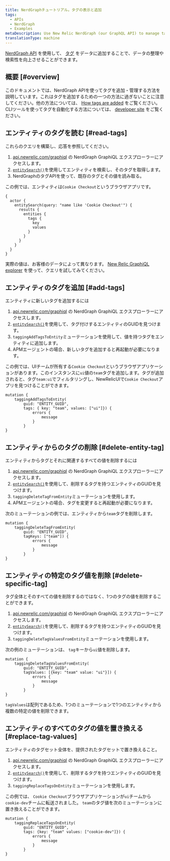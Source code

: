 ```yaml
---
title: NerdGraphチュートリアル。タグの表示と追加
tags:
  - APIs
  - NerdGraph
  - Examples
metaDescription: Use New Relic NerdGraph (our GraphQL API) to manage tags attached to your entities.
translationType: machine
---
```


[NerdGraph API](/docs/apis/nerdgraph/get-started/introduction-new-relic-nerdgraph) を使用して、 [タグ](/docs/new-relic-one/use-new-relic-one/core-concepts/tagging-use-tags-organize-group-what-you-monitor) をデータに追加することで、データの整理や検索性を向上させることができます。

## 概要 [#overview]

このドキュメントでは、NerdGraph APIを使ってタグを追加・管理する方法を説明しています。これはタグを追加するための一つの方法に過ぎないことに注意してください。他の方法については、 [How tags are added](/docs/new-relic-one/use-new-relic-one/core-concepts/use-tags-help-organize-find-your-data/#tag-sources) をご覧ください。CLIツールを使ってタグを自動化する方法については、 [developer site](https://developer.newrelic.com/automate-workflows/5-mins-tag-resources/) をご覧ください。

## エンティティのタグを読む [#read-tags]

これらのクエリを構築し、応答を参照してください。

1. [api.newrelic.com/graphiql](https://api.newrelic.com/graphiql) の NerdGraph GraphiQL エクスプローラーにアクセスします。
2. [`entitySearch()`](/docs/apis/graphql-api/tutorials/use-new-relic-graphql-api-query-entities#search-entity)を使用してエンティティを検索し、そのタグを取得します。
3. NerdGraphのタグAPIを使って、既存のタグとその値を読み取る。

この例では、エンティティは`Cookie Checkout`というブラウザアプリです。

```
{
  actor {
    entitySearch(query: "name like 'Cookie Checkout'") {
      results {
        entities {
          tags {
            key
            values
          }
        }
      }
    }
  }
}
```

実際の値は、お客様のデータによって異なります。 [New Relic GraphiQL explorer](https://api.newrelic.com/graphiql) を使って、クエリを試してみてください。

## エンティティのタグを追加 [#add-tags]

エンティティに新しいタグを追加するには

1. [api.newrelic.com/graphiql](https://api.newrelic.com/graphiql) の NerdGraph GraphiQL エクスプローラーにアクセスします。
2. [`entitySearch()`](/docs/apis/graphql-api/tutorials/use-new-relic-graphql-api-query-entities#search-entity)を使用して、タグ付けするエンティティのGUIDを見つけます。
3. `taggingAddTagsToEntity`ミューテーションを使用して、値を持つタグをエンティティに追加します。
4. APMエージェントの場合、新しいタグを追加すると再起動が必要になります。

この例では、UIチームが所有する`Cookie Checkout`というブラウザアプリケーションがあります。このインスタンスに`ui`値の`team`タグを追加します。タグが追加されると、タグ`team:ui`でフィルタリングし、NewRelicUIで`Cookie Checkout`アプリを見つけることができます。

```
mutation {
    taggingAddTagsToEntity(
        guid: "ENTITY_GUID",
        tags: { key: "team", values: ["ui"]}) {
            errors {
                message
            }
        }
}
```

## エンティティからのタグの削除 [#delete-entity-tag]

エンティティからタグとそれに関連するすべての値を削除するには

1. [api.newrelic.com/graphiql](https://api.newrelic.com/graphiql) の NerdGraph GraphiQL エクスプローラーにアクセスします。
2. [`entitySearch()`](/docs/apis/graphql-api/tutorials/use-new-relic-graphql-api-query-entities#search-entity)を使用して、削除するタグを持つエンティティのGUIDを見つけます。
3. `taggingDeleteTagFromEntity`ミューテーションを使用します。
4. APMエージェントの場合、タグを変更すると再起動が必要になります。

次のミューテーションの例では、エンティティから`team`タグを削除します。

```
mutation {
    taggingDeleteTagFromEntity(
        guid: "ENTITY_GUID",
        tagKeys: ["team"]) {
            errors {
                message
            }
        }
}
```

## エンティティの特定のタグ値を削除 [#delete-specific-tag]

タグ全体とそのすべての値を削除するのではなく、1つのタグの値を削除することができます。

1. [api.newrelic.com/graphiql](https://api.newrelic.com/graphiql) の NerdGraph GraphiQL エクスプローラーにアクセスします。
2. [`entitySearch()`](/docs/apis/graphql-api/tutorials/use-new-relic-graphql-api-query-entities#search-entity)を使用して、削除するタグを持つエンティティのGUIDを見つけます。
3. `taggingDeleteTagValuesFromEntity`ミューテーションを使用します。

次の例のミューテーションは、 `tag`キーから`ui`値を削除します。

```
mutation {
    taggingDeleteTagValuesFromEntity(
        guid: "ENTITY_GUID",
        tagValues: [{key: "team" value: "ui"}]) {
            errors {
                message
            }
        }
}
```

`tagValues`は配列であるため、1つのミューテーションで1つのエンティティから複数の特定の値を削除できます。

## エンティティのすべてのタグの値を置き換える [#replace-tag-values]

エンティティのタグセット全体を、提供されたタグセットで置き換えること。

1. [api.newrelic.com/graphiql](https://api.newrelic.com/graphiql) の NerdGraph GraphiQL エクスプローラーにアクセスします。
2. [`entitySearch()`](/docs/apis/graphql-api/tutorials/use-new-relic-graphql-api-query-entities#search-entity)を使用して、削除するタグを持つエンティティのGUIDを見つけます。
3. `taggingReplaceTagsOnEntity`ミューテーションを使用します。

この例では、 `Cookie Checkout`ブラウザアプリケーションが`ui`チームから`cookie-dev`チームに転送されました。 `team`のタグ値を次のミューテーションに置き換えることができます。

```
mutation {
    taggingReplaceTagsOnEntity(
        guid: "ENTITY_GUID",
        tags: {key: "team" values: ["cookie-dev"]}) {
            errors {
                message
            }
        }
}
```